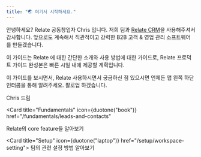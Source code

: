 ```yaml
---
title: "🌏 여기서 시작하세요."
---
```


안녕하세요? Relate 공동창업자 Chris 입니다. 저희 팀과 [Relate CRM](https://www.relate.kr/)을 사용해주셔서 감사합니다. 앞으로도 계속해서 직관적이고 강력한 B2B 고객 & 영업 관리 소프트웨어를 만들겠습니다.

이 가이드는 Relate 에 대한 간단한 소개와 사용 방법에 대한 가이드로, Relate 프로덕트 가이드 완성본은 빠른 시일 내에 제공할 계획입니다.

이 가이드를 보시면서, Relate 사용하시면서 궁금하신 점 있으시면 언제든 앱 왼쪽 하단 인터콤을 통해 알려주세요. 팔로업 하겠습니다.

Chris 드림

<Card
  title="Fundamentals"
  icon={duotone("book")}
  href="/fundamentals/leads-and-contacts"
>
  Relate의 core feature들 알아보기
</Card>

<Card title="Setup" icon={duotone("laptop")} href="/setup/workspace-setting">
  팀의 관련 설정 방법 알아보기
</Card>
